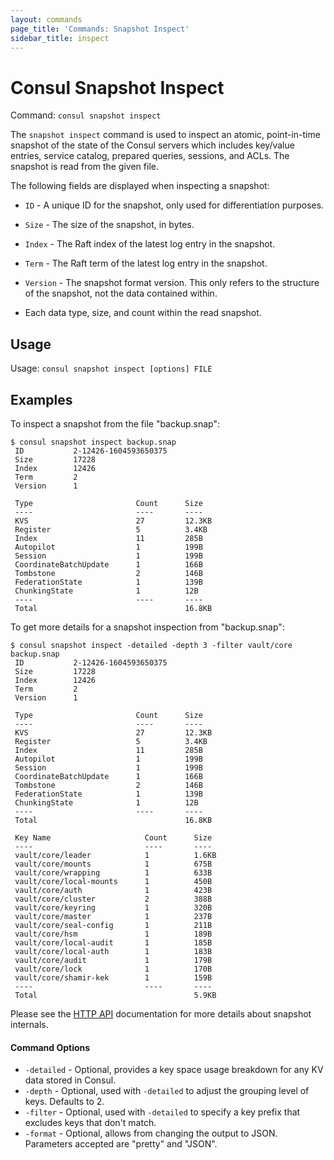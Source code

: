 ```yaml
---
layout: commands
page_title: 'Commands: Snapshot Inspect'
sidebar_title: inspect
---
```


# Consul Snapshot Inspect

Command: `consul snapshot inspect`

The `snapshot inspect` command is used to inspect an atomic, point-in-time
snapshot of the state of the Consul servers which includes key/value entries,
service catalog, prepared queries, sessions, and ACLs. The snapshot is read
from the given file.

The following fields are displayed when inspecting a snapshot:

- `ID` - A unique ID for the snapshot, only used for differentiation purposes.

- `Size` - The size of the snapshot, in bytes.

- `Index` - The Raft index of the latest log entry in the snapshot.

- `Term` - The Raft term of the latest log entry in the snapshot.

- `Version` - The snapshot format version. This only refers to the structure of
  the snapshot, not the data contained within.

- Each data type, size, and count within the read snapshot.

## Usage

Usage: `consul snapshot inspect [options] FILE`

## Examples

To inspect a snapshot from the file "backup.snap":

```shell-session
$ consul snapshot inspect backup.snap
 ID           2-12426-1604593650375
 Size         17228
 Index        12426
 Term         2
 Version      1

 Type                       Count      Size
 ----                       ----       ----
 KVS                        27         12.3KB
 Register                   5          3.4KB
 Index                      11         285B
 Autopilot                  1          199B
 Session                    1          199B
 CoordinateBatchUpdate      1          166B
 Tombstone                  2          146B
 FederationState            1          139B
 ChunkingState              1          12B
 ----                       ----       ----
 Total                                 16.8KB
```

To get more details for a snapshot inspection from "backup.snap":

```shell-session
$ consul snapshot inspect -detailed -depth 3 -filter vault/core backup.snap
 ID           2-12426-1604593650375
 Size         17228
 Index        12426
 Term         2
 Version      1

 Type                       Count      Size
 ----                       ----       ----
 KVS                        27         12.3KB
 Register                   5          3.4KB
 Index                      11         285B
 Autopilot                  1          199B
 Session                    1          199B
 CoordinateBatchUpdate      1          166B
 Tombstone                  2          146B
 FederationState            1          139B
 ChunkingState              1          12B
 ----                       ----       ----
 Total                                 16.8KB

 Key Name                     Count      Size
 ----                         ----       ----
 vault/core/leader            1          1.6KB
 vault/core/mounts            1          675B
 vault/core/wrapping          1          633B
 vault/core/local-mounts      1          450B
 vault/core/auth              1          423B
 vault/core/cluster           2          388B
 vault/core/keyring           1          320B
 vault/core/master            1          237B
 vault/core/seal-config       1          211B
 vault/core/hsm               1          189B
 vault/core/local-audit       1          185B
 vault/core/local-auth        1          183B
 vault/core/audit             1          179B
 vault/core/lock              1          170B
 vault/core/shamir-kek        1          159B
 ----                         ----       ----
 Total                                   5.9KB
```

Please see the [HTTP API](/api/snapshot) documentation for
more details about snapshot internals.

#### Command Options

- `-detailed` - Optional, provides a key space usage breakdown for any KV data stored in Consul.
- `-depth` - Optional, used with `-detailed` to adjust the grouping level of keys. Defaults to 2.
- `-filter` - Optional, used with `-detailed` to specify a key prefix that excludes keys that don't match.
- `-format` - Optional, allows from changing the output to JSON. Parameters accepted are "pretty" and "JSON".

